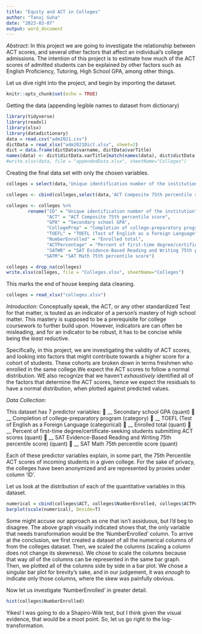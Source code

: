 ```yaml
---
title: "Equity and ACT in Colleges"
author: "Tanuj Guha"
date: "2023-03-07"
output: word_document
---
```


_Abstract_: In this project we are going to investigate the relationship between ACT scores, and several other factors that affect an individual's college admissions. The intention of this project is to estimate how much of the ACT scores of admitted students can be explained by other factors such as English Proficiency, Tutoring, High School GPA, among other things. 

Let us dive right into the project, and begin by importing the dataset.

```r
knitr::opts_chunk$set(echo = TRUE)
```

Getting the data (appending legible names to dataset from dictionary)
```r
library(tidyverse)
library(readxl)
library(xlsx)
library(datadictionary)
data = read.csv("adm2021.csv")
dictData = read_xlsx("adm2021Dict.xlsx", sheet=2)
dict = data.frame(dictData$varname, dictData$varTitle)
names(data) <- dict$dictData.varTitle[match(names(data), dict$dictData.varname)]
#write.xlsx(data, file = "appendedData.xlsx", sheetName="Colleges")
```

Creating the final data set with only the chosen variables. 

```r
colleges = select(data,'Unique identification number of the institution')

colleges <- cbind(colleges,select(data,'ACT Composite 75th percentile score'),select(data,'Secondary school GPA'),select(data,'Completion of college-preparatory program'),select(data,'TOEFL (Test of English as a Foreign Language'),select(data,'Enrolled total'),select(data,'Percent of first-time degree/certificate-seeking students submitting ACT scores'),select(data,'SAT Evidence-Based Reading and Writing 75th percentile score'),select(data,'SAT Math 75th percentile score'))

colleges <- colleges %>% 
        rename("ID" = "Unique identification number of the institution",
               "ACT" = "ACT Composite 75th percentile score",
               "GPA" = "Secondary school GPA",
               "CollegePrep" = "Completion of college-preparatory program",
               "TOEFL" = "TOEFL (Test of English as a Foreign Language",
               "NumberEnrolled" = "Enrolled total",
               "ACTPercentage" = "Percent of first-time degree/certificate-seeking students submitting ACT scores",
               "SATWR" = "SAT Evidence-Based Reading and Writing 75th percentile score",
              "SATM"= "SAT Math 75th percentile score")

colleges = drop_na(colleges)
write.xlsx(colleges, file = "Colleges.xlsx", sheetName="Colleges")
```

This marks the end of house keeping data cleaning. 
 
```r
colleges = read_xlsx("colleges.xlsx")
```

_Introduction_: 
Conceptually speak, the ACT, or any other standardized Test for that matter, is touted as an indicator of a person's mastery of high school matter. This mastery is supposed to be a prerequisite for college coursework to further build upon. However, indicators are can often be misleading, and for an indicator to be robust, it has to be concise while being the _least_ reductive.


Specifically, in this project, we are investigating the validity of ACT scores, and looking into factors that might contribute towards a higher score for a cohort of students. These cohorts are broken down in terms freshmen who enrolled in the same college.We expect the ACT scores to follow a normal distribution. WE also recognize that we haven't _exhaustively_ identified all of the factors that determine the ACT scores, hence we expect the residuals to have a normal distribution, when plotted against predicted values. 

_Data Collection_: 

This dataset has 7 predictor variables:
	__ Secondary school GPA (quant)
	__ Completion of college-preparatory program (category)
	__ TOEFL (Test of English as a Foreign Language (categorical)
	__ Enrolled total (quant)
	__ Percent of first-time degree/certificate-seeking students submitting ACT scores (quant)
	__ SAT Evidence-Based Reading and Writing 75th percentile score) (quant)
	__ SAT Math 75th percentile score (quant)

Each of these predictor variables explain, in some part, the 75th Percentile ACT scores of incoming students in a given college. For the sake of privacy, the colleges have been anonymized and are represented by proxies under column 'ID'.

Let us look at the distribution of each of the quantitative variables in this dataset. 

```r
numerical = cbind(colleges$ACT, colleges$NumberEnrolled, colleges$ACTPercentage, colleges$SATM, colleges$SATWR)
barplot(scale(numerical), beside=T)
```

Some might accuse our approach as one that isn't assiduous, but I'd beg to disagree. The above graph visually indicated shows that, the only variable that needs transformation would be the 'NumberEnrolled' column. To arrive at the conclusion, we first created a dataset of all the numerical columns of from the colleges dataset. Then, we scaled the columns (scaling a column does not change its skewness). We chose to scale the columns because that way _all_ of the columns can be represented in the same bar graph. Then, we plotted all of the columns side by side in a bar plot. We chose a singular bar plot for brevity's sake, and in our judgement, it was _enough_ to indicate only those columns, where the skew was painfully obvious. 

Now let us investigate 'NumberEnrolled' in greater detail. 

```r
hist(colleges$NumberEnrolled)
```

Yikes! I was going to do a Shapiro-Wilk test, but I think given the visual evidence, that would be a moot point. So, let us go right to the log-transformation. 

```r

```

